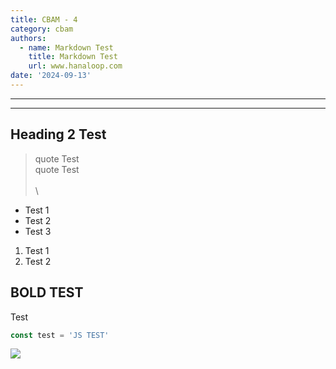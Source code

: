 ```yaml
---
title: CBAM - 4
category: cbam
authors:
  - name: Markdown Test
    title: Markdown Test
    url: www.hanaloop.com
date: '2024-09-13'
---
```


***

***

## Heading 2 Test

> quote Test\
> quote Test\
> \
> \
>

* Test 1
* Test 2
* Test 3

1. Test 1
2. Test 2

## BOLD TEST

Test

```javascript
const test = 'JS TEST'
```

![](/img/HanaLoop_Logo_v3_세로2배_그레이.jpg)
